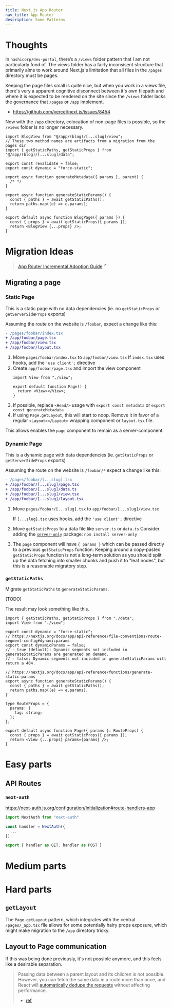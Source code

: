 ```yaml
---
title: Next.js App Router
nav_title: App Router
description: Some Patterns
---
```



# Thoughts

In `hashicorp/dev-portal`, there’s a `/views` folder pattern that I am 
not particularly fond of. The views folder has a fairly inconsisent
structure that primarily aims to work around Next.js's
limitation that all files in the `/pages` directory must be pages.

Keeping the page files small is quite nice, but when you work in a 
views file, there's very a apparent cognitive disconnect between
it's own filepath and where it is expected to be rendered on the site
since the `/views` folder lacks the governance that `/pages` or `/app` implement.
- https://github.com/vercel/next.js/issues/8454

Now with the `/app` directory, colocation of non-page files is possible, so the 
`/views` folder is no longer necessary.

<div style={{marginLeft: "var(--geist-gap)"}}>
  <Tree>
    <Folder name="." defaultOpen>
      <Folder name="app" defaultOpen>
        <File name="data.ts"    style={{ color: "var(--ds-green-900)" }} />
        <File name="layout.tsx" style={{ color: "var(--ds-green-900)" }} />
        <File name="view.tsx"   style={{ color: "var(--ds-green-900)" }} />
        <File name="page.tsx"   style={{ color: "var(--ds-amber-900)" }} />
      </Folder>
      <Folder name="pages"     defaultOpen>
        <File name="index.tsx" style={{ color: "var(--ds-amber-900)" }} />
      </Folder>
      <Folder name="layouts"   defaultOpen style={{ color: "var(--ds-red-900)"}}>
        <File name="index.tsx" style={{ color: "var(--ds-red-900)" }} />
      </Folder>
      <Folder name="views"     defaultOpen style={{ color: "var(--ds-red-900)"}}>
        <File name="index.tsx" style={{ color: "var(--ds-red-900)" }} />
        <File name="server.ts" style={{ color: "var(--ds-red-900)" }} />
      </Folder>
    </Folder>
  </Tree>
</div>

```tsx filename="app/(blog)/[...slug]/page.tsx"
import BlogView from "@/app/(blog)/[...slug]/view";
// These two method names are artifacts from a migration from the pages dir
import { getStaticPaths, getStaticProps } from "@/app/(blog)/[...slug]/data";

export const revalidate = false;
export const dynamic = "force-static";

export async function generateMetadata({ params }, parent) {
  /* */
}

export async function generateStaticParams() {
  const { paths } = await getStaticPaths();
  return paths.map((e) => e.params);
}

export default async function BlogPage({ params }) {
  const { props } = await getStaticProps({ params });
  return <BlogView {...props} />;
}
```

# Migration Ideas

> [App Router Incremental Adoption Guide](https://nextjs.org/docs/app/building-your-application/upgrading/app-router-migration) <sup>↗</sup>

## Migrating a page

### Static Page

This is a static page with no data dependencies (ie. no `getStaticProps` or `getServerSideProps` exports)

Assuming the route on the website is `/foobar`, expect a change like this:

```diff
- /pages/foobar/index.tsx
+ /app/foobar/page.tsx
+ /app/foobar/view.tsx
+ /app/foobar/layout.tsx
```

1. Move `pages/foobar/index.tsx` to `app/foobar/view.tsx`
   If `index.tsx` uses hooks, add the `'use client';` directive
1. Create `app/foobar/page.tsx` and import the view component
   ```tsx filename="./app/foobar/page.tsx"
   import View from "./view";

   export default function Page() {
     return <View></View>;
   }
   ```
1. If possible, replace `<Head/>` usage with `export const metadata` or `export const generateMetadata`
1. If using `Page.getLayout`, this will start to noop. Remove it in favor of a regular `<Layout></Layout>` wrapping component or `layout.tsx` file.

This allows enables the `page` component to remain as a server-component.

### Dynamic Page

This is a dynamic page with data dependencies (ie. `getStaticProps` or `getServerSideProps` exports)

Assuming the route on the website is `/foobar/*` expect a change like this:

```diff
- /pages/foobar/[...slug].tsx
+ /app/foobar/[...slug]/page.tsx
+ /app/foobar/[...slug]/data.ts
+ /app/foobar/[...slug]/view.tsx
+ /app/foobar/[...slug]/layout.tsx
```

1. Move `pages/foobar/[...slug].tsx` to `app/foobar/[...slug]/view.tsx`
   
   If `[...slug].tsx` uses hooks, add the `'use client';` directive
1. Move `getStaticProps` to a data file like `server.ts` or `data.ts`
   Consider adding the [`server-only`](https://nextjs.org/docs/getting-started/react-essentials#the-server-only-package) package: `npm install server-only`
1. The `page` component will have `{ params }` which can be passed directly to
   a previous `getStaticProps` function. Keeping around a copy-pasted `getStaticProps`
   function is not a long-term solution as you should split up the data fetching into
   smaller chunks and push it to "leaf nodes", but this is a reasonable migratory step.

### `getStaticPaths`

Migrate `getStaticPaths` to `generateStaticParams`.

(TODO)

The result may look something like this.

```tsx filename="app/tags/[tag]/page.tsx"
import { getStaticPaths, getStaticProps } from "./data";
import View from "./view";

export const dynamic = "force-static";
// https://nextjs.org/docs/app/api-reference/file-conventions/route-segment-config#dynamicparams
export const dynamicParams = false;
// - true (default): Dynamic segments not included in generateStaticParams are generated on demand.
// - false: Dynamic segments not included in generateStaticParams will return a 404.

// https://nextjs.org/docs/app/api-reference/functions/generate-static-params
export async function generateStaticParams() {
  const { paths } = await getStaticPaths();
  return paths.map((e) => e.params);
}

type RouteProps = {
  params: {
    tag: string;
  };
};

export default async function Page({ params }: RouteProps) {
  const { props } = await getStaticProps({ params });
  return <View {...props} params={params} />;
}
```

# Easy parts

## API Routes

### `next-auth`

https://next-auth.js.org/configuration/initialization#route-handlers-app

```ts filename="/app/api/auth/[...nextauth]/route.ts"
import NextAuth from "next-auth"

const handler = NextAuth({
  ...
})

export { handler as GET, handler as POST }
```

# Medium parts



# Hard parts

## `getLayout`

The `Page.getLayout` pattern, which integrates with the central `/pages/_app.tsx` file
allows for some potentially hairy props exposure, which might make migration to the `/app` directory
tricky.

## Layout to Page communication

If this was being done previously, it's not possible anymore, and this feels like a desirable
separation.

> Passing data between a parent layout and its children is not possible. However, you can fetch the same data in a route more than once, and React will [automatically dedupe the requests](https://nextjs.org/docs/app/building-your-application/data-fetching#automatic-fetch-request-deduping) without affecting performance.
>
> - [ref](https://nextjs.org/docs/app/building-your-application/routing/pages-and-layouts#layouts)

